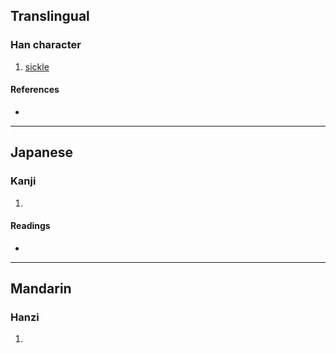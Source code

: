 {{character info/new}}
{{also|鐮}}
==Translingual==

===Han character===
{{Han char|rn=18|rad=刀|as=13|sn=15|four=|canj=ICLN|ids=⿰廉刂}}

# [[sickle]]

====References====
* {{Han ref|kx=0144.310|dkj=02215|hdz=10360.010|uh=5286|ud=21126}}

----

==Japanese==

===Kanji===
{{ja-kanji|grade=|rs=刀13}}

# {{defn|lang=ja|sort=刀13}}

====Readings====
* {{ja-readings|on=[[れん]] (ren)|kun=[[かま]] (kama)}}

----

==Mandarin==

===Hanzi===
{{cmn-hanzi|pin=[[lián]] ([[lian2]])|wg=lien<sup>2</sup>}}

# {{defn|lang=cmn|sort=刀13}}